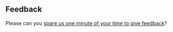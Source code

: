 

## Feedback

Please can you [spare us one minute of your time to give feedback](`r KINDR::feedback_url(params$fn, date = params$date)`)?
  